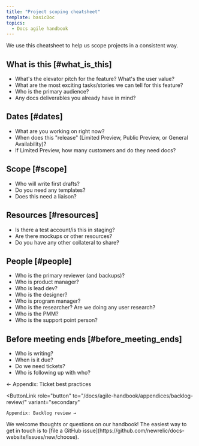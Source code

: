 ```yaml
---
title: "Project scoping cheatsheet"
template: basicDoc
topics:
  - Docs agile handbook
---
```


We use this cheatsheet to help us scope projects in a consistent way.

## What is this [#what_is_this]

* What's the elevator pitch for the feature? What's the user value?
* What are the most exciting tasks/stories we can tell for this feature?
* Who is the primary audience?
* Any docs deliverables you already have in mind?

## Dates [#dates]

* What are you working on right now?
* When does this "release" (Limited Preview, Public Preview, or General Availability)?
* If Limited Preview, how many customers and do they need docs?

## Scope [#scope]

* Who will write first drafts?
* Do you need any templates?
* Does this need a liaison?

## Resources [#resources]

* Is there a test account/is this in staging?
* Are there mockups or other resources?
* Do you have any other collateral to share?

## People [#people]

* Who is the primary reviewer (and backups)?
* Who is product manager?
* Who is lead dev?
* Who is the designer?
* Who is program manager?
* Who is the researcher? Are we doing any user research?
* Who is the PMM?
* Who is the support point person?

## Before meeting ends [#before_meeting_ends]

* Who is writing?
* When is it due?
* Do we need tickets?
* Who is following up with who?

<ButtonGroup>
  <ButtonLink
    role="button"
    to="/docs/agile-handbook/appendices/ticket-best-practices/"
    variant="secondary"
  >
    ← Appendix: Ticket best practices
  </ButtonLink>

  <ButtonLink
    role="button"
    to="/docs/agile-handbook/appendices/backlog-review/"
    variant="secondary"
  >
    Appendix: Backlog review →
  </ButtonLink>
</ButtonGroup>

<Callout variant="tip">
  We welcome thoughts or questions on our handbook! The easiest way to get in touch is to [file a GitHub issue](https://github.com/newrelic/docs-website/issues/new/choose).
</Callout>
